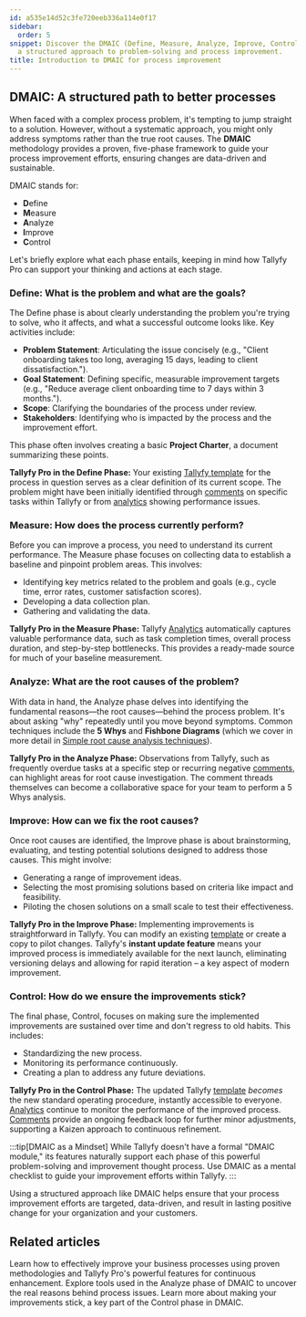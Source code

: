 ```yaml
---
id: a535e14d52c3fe720eeb336a114e0f17
sidebar:
  order: 5
snippet: Discover the DMAIC (Define, Measure, Analyze, Improve, Control) methodology,
  a structured approach to problem-solving and process improvement.
title: Introduction to DMAIC for process improvement
---
```


## DMAIC: A structured path to better processes

When faced with a complex process problem, it's tempting to jump straight to a solution. However, without a systematic approach, you might only address symptoms rather than the true root causes. The **DMAIC** methodology provides a proven, five-phase framework to guide your process improvement efforts, ensuring changes are data-driven and sustainable.

DMAIC stands for:

-   **D**efine
-   **M**easure
-   **A**nalyze
-   **I**mprove
-   **C**ontrol

Let's briefly explore what each phase entails, keeping in mind how Tallyfy Pro can support your thinking and actions at each stage.

### Define: What is the problem and what are the goals?

The Define phase is about clearly understanding the problem you're trying to solve, who it affects, and what a successful outcome looks like. Key activities include:

-   **Problem Statement**: Articulating the issue concisely (e.g., "Client onboarding takes too long, averaging 15 days, leading to client dissatisfaction.").
-   **Goal Statement**: Defining specific, measurable improvement targets (e.g., "Reduce average client onboarding time to 7 days within 3 months.").
-   **Scope**: Clarifying the boundaries of the process under review.
-   **Stakeholders**: Identifying who is impacted by the process and the improvement effort.

This phase often involves creating a basic **Project Charter**, a document summarizing these points.

**Tallyfy Pro in the Define Phase:**
Your existing [Tallyfy template](/products/pro/documenting/templates/what-is-a-template/) for the process in question serves as a clear definition of its current scope. The problem might have been initially identified through [comments](/products/pro/tracking-and-tasks/tasks/how-to-report-and-resolve-issues-in-tallyfy/) on specific tasks within Tallyfy or from [analytics](/products/pro/integrations/analytics/) showing performance issues.

### Measure: How does the process currently perform?

Before you can improve a process, you need to understand its current performance. The Measure phase focuses on collecting data to establish a baseline and pinpoint problem areas. This involves:

-   Identifying key metrics related to the problem and goals (e.g., cycle time, error rates, customer satisfaction scores).
-   Developing a data collection plan.
-   Gathering and validating the data.

**Tallyfy Pro in the Measure Phase:**
Tallyfy [Analytics](/products/pro/integrations/analytics/) automatically captures valuable performance data, such as task completion times, overall process duration, and step-by-step bottlenecks. This provides a ready-made source for much of your baseline measurement.

### Analyze: What are the root causes of the problem?

With data in hand, the Analyze phase delves into identifying the fundamental reasons—the root causes—behind the process problem. It's about asking "why" repeatedly until you move beyond symptoms. Common techniques include the **5 Whys** and **Fishbone Diagrams** (which we cover in more detail in [Simple root cause analysis techniques](../simple-root-cause-analysis-techniques/)).

**Tallyfy Pro in the Analyze Phase:**
Observations from Tallyfy, such as frequently overdue tasks at a specific step or recurring negative [comments](/products/pro/tracking-and-tasks/tasks/how-to-report-and-resolve-issues-in-tallyfy/), can highlight areas for root cause investigation. The comment threads themselves can become a collaborative space for your team to perform a 5 Whys analysis.

### Improve: How can we fix the root causes?

Once root causes are identified, the Improve phase is about brainstorming, evaluating, and testing potential solutions designed to address those causes. This might involve:

-   Generating a range of improvement ideas.
-   Selecting the most promising solutions based on criteria like impact and feasibility.
-   Piloting the chosen solutions on a small scale to test their effectiveness.

**Tallyfy Pro in the Improve Phase:**
Implementing improvements is straightforward in Tallyfy. You can modify an existing [template](/products/pro/documenting/templates/what-is-a-template/) or create a copy to pilot changes. Tallyfy's **instant update feature** means your improved process is immediately available for the next launch, eliminating versioning delays and allowing for rapid iteration – a key aspect of modern improvement.

### Control: How do we ensure the improvements stick?

The final phase, Control, focuses on making sure the implemented improvements are sustained over time and don't regress to old habits. This includes:

-   Standardizing the new process.
-   Monitoring its performance continuously.
-   Creating a plan to address any future deviations.

**Tallyfy Pro in the Control Phase:**
The updated Tallyfy [template](/products/pro/documenting/templates/what-is-a-template/) *becomes* the new standard operating procedure, instantly accessible to everyone. [Analytics](/products/pro/integrations/analytics/) continue to monitor the performance of the improved process. [Comments](/products/pro/tracking-and-tasks/tasks/how-to-report-and-resolve-issues-in-tallyfy/) provide an ongoing feedback loop for further minor adjustments, supporting a Kaizen approach to continuous refinement.

:::tip[DMAIC as a Mindset]
While Tallyfy doesn't have a formal "DMAIC module," its features naturally support each phase of this powerful problem-solving and improvement thought process. Use DMAIC as a mental checklist to guide your improvement efforts within Tallyfy.
:::

Using a structured approach like DMAIC helps ensure that your process improvement efforts are targeted, data-driven, and result in lasting positive change for your organization and your customers.


## Related articles

<CardGrid>
  <LinkTitleCard header="<b>Process improvement with Tallyfy: a comprehensive guide</b>" href="../" >Learn how to effectively improve your business processes using proven methodologies and Tallyfy Pro's powerful features for continuous enhancement.</LinkTitleCard>
  <LinkTitleCard header="<b>Simple root cause analysis techniques to find why problems occur</b>" href="../simple-root-cause-analysis-techniques/" >Explore tools used in the Analyze phase of DMAIC to uncover the real reasons behind process issues.</LinkTitleCard>
  <LinkTitleCard header="<b>Implementing changes and sustaining improvements with Tallyfy</b>" href="../implementing-changes-and-sustaining-improvements-with-tallyfy/" >Learn more about making your improvements stick, a key part of the Control phase in DMAIC.</LinkTitleCard>
</CardGrid>